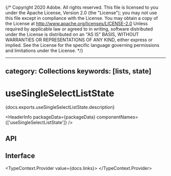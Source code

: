 {/* Copyright 2020 Adobe. All rights reserved.
This file is licensed to you under the Apache License, Version 2.0 (the "License");
you may not use this file except in compliance with the License. You may obtain a copy
of the License at http://www.apache.org/licenses/LICENSE-2.0
Unless required by applicable law or agreed to in writing, software distributed under
the License is distributed on an "AS IS" BASIS, WITHOUT WARRANTIES OR REPRESENTATIONS
OF ANY KIND, either express or implied. See the License for the specific language
governing permissions and limitations under the License. */}



---
category: Collections
keywords: [lists, state]
---

# useSingleSelectListState

<p>{docs.exports.useSingleSelectListState.description}</p>

<HeaderInfo
  packageData={packageData}
  componentNames={['useSingleSelectListState']} />

## API

<FunctionAPI function={docs.exports.useSingleSelectListState} links={docs.links} />

## Interface

<TypeContext.Provider value={docs.links}>
  <InterfaceType properties={docs.links[docs.exports.useSingleSelectListState.return.base.id].properties} />
</TypeContext.Provider>
